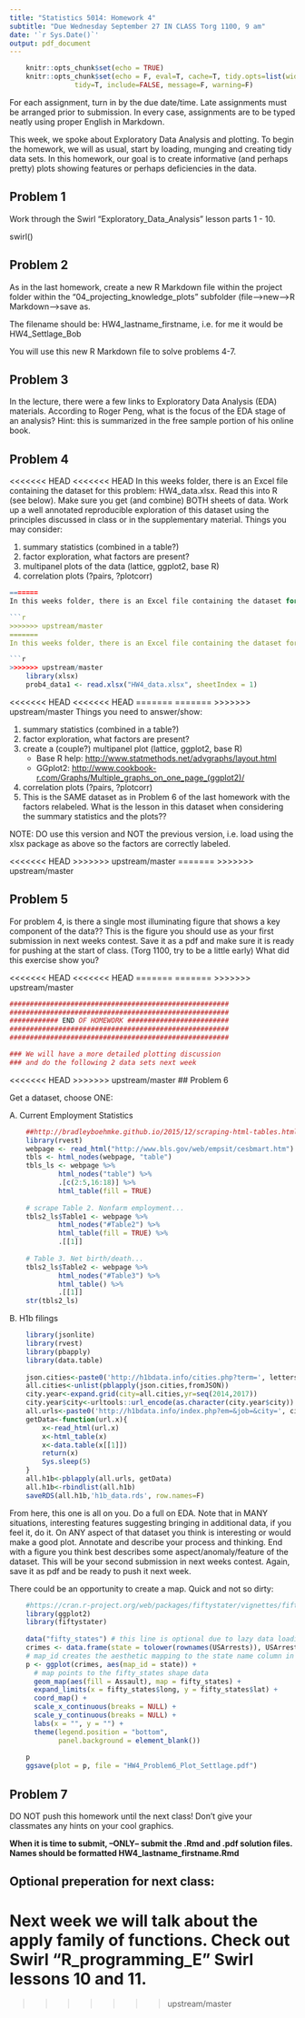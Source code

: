 ```yaml
---
title: "Statistics 5014: Homework 4"
subtitle: "Due Wednesday September 27 IN CLASS Torg 1100, 9 am"
date: '`r Sys.Date()`'
output: pdf_document
---
```


```r
    knitr::opts_chunk$set(echo = TRUE)
    knitr::opts_chunk$set(echo = F, eval=T, cache=T, tidy.opts=list(width.cutoff=55),
                tidy=T, include=FALSE, message=F, warning=F)
```

For each assignment, turn in by the due date/time.  Late assignments must be arranged prior to submission.  In every case, assignments are to be typed neatly using proper English in Markdown.  

This week, we spoke about Exploratory Data Analysis and plotting. To begin the homework, we will as usual, start by loading, munging and  creating tidy data sets.  In this homework, our goal is to create informative (and perhaps pretty) plots showing features or perhaps deficiencies in the data.

## Problem 1

Work through the Swirl "Exploratory_Data_Analysis" lesson parts 1 - 10.

swirl()  

## Problem 2

As in the last homework, create a new R Markdown file within the project folder within the "04_projecting_knowledge_plots" subfolder (file-->new-->R Markdown-->save as.

The filename should be: HW4_lastname_firstname, i.e. for me it would be HW4_Settlage_Bob

You will use this new R Markdown file to solve problems 4-7.
  
## Problem 3

In the lecture, there were a few links to Exploratory Data Analysis (EDA) materials.  According to Roger Peng, what is the focus of the EDA stage of an analysis?  Hint: this is summarized in the free sample portion of his online book.

## Problem 4

<<<<<<< HEAD
<<<<<<< HEAD
In this weeks folder, there is an Excel file containing the dataset for this problem: HW4_data.xlsx.  Read this into R (see below).  Make sure you get (and combine) BOTH sheets of data.  Work up a well annotated reproducible exploration of this dataset using the principles discussed in class or in the supplementary material.  Things you may consider:  

1. summary statistics (combined in a table?)  
2. factor exploration, what factors are present?  
3. multipanel plots of the data (lattice, ggplot2, base R)  
4. correlation plots (?pairs, ?plotcorr)

```r
=======
In this weeks folder, there is an Excel file containing the dataset for this problem: HW4_data.xlsx.  Read this into R (see below).  Make sure you get (and combine) BOTH sheets of data.  Work up a well annotated reproducible exploration of this dataset using the principles discussed in class or in the supplementary material. 

```r
>>>>>>> upstream/master
=======
In this weeks folder, there is an Excel file containing the dataset for this problem: HW4_data.xlsx.  Read this into R (see below).  Make sure you get (and combine) BOTH sheets of data.  Work up a well annotated reproducible exploration of this dataset using the principles discussed in class or in the supplementary material. 

```r
>>>>>>> upstream/master
    library(xlsx)
    prob4_data1 <- read.xlsx("HW4_data.xlsx", sheetIndex = 1)
```

<<<<<<< HEAD
<<<<<<< HEAD
=======
=======
>>>>>>> upstream/master
Things you need to answer/show:  

1. summary statistics (combined in a table?)  
2. factor exploration, what factors are present?  
3. create a (couple?) multipanel plot (lattice, ggplot2, base R)  
    + Base R help: <http://www.statmethods.net/advgraphs/layout.html>
    + GGplot2: <http://www.cookbook-r.com/Graphs/Multiple_graphs_on_one_page_(ggplot2)/>
4. correlation plots (?pairs, ?plotcorr)  
5. This is the SAME dataset as in Problem 6 of the last homework with the factors relabeled.  What is the lesson in this dataset when considering the summary statistics and the plots??  

NOTE: DO use this version and NOT the previous version, i.e. load using the xlsx package as above so the factors are correctly labeled.

<<<<<<< HEAD
>>>>>>> upstream/master
=======
>>>>>>> upstream/master

## Problem 5

For problem 4, is there a single most illuminating figure that shows a key component of the data??  This is the figure you should use as your first submission in next weeks contest.  Save it as a pdf and make sure it is ready for pushing at the start of class. (Torg 1100, try to be a little early)  What did this exercise show you?  

<<<<<<< HEAD
<<<<<<< HEAD
=======
=======
>>>>>>> upstream/master
```r
######################################################
######################################################
############ END OF HOMEWORK #########################
######################################################
######################################################

### We will have a more detailed plotting discussion
### and do the following 2 data sets next week
```
<<<<<<< HEAD
>>>>>>> upstream/master
## Problem 6

Get a dataset, choose ONE:  

A. Current Employment Statistics
```r
    ##http://bradleyboehmke.github.io/2015/12/scraping-html-tables.html
    library(rvest)
    webpage <- read_html("http://www.bls.gov/web/empsit/cesbmart.htm")
    tbls <- html_nodes(webpage, "table")
    tbls_ls <- webpage %>%
            html_nodes("table") %>%
            .[c(2:5,16:18)] %>%
            html_table(fill = TRUE)
    
    # scrape Table 2. Nonfarm employment...
    tbls2_ls$Table1 <- webpage %>%
            html_nodes("#Table2") %>% 
            html_table(fill = TRUE) %>%
            .[[1]]
    
    # Table 3. Net birth/death...
    tbls2_ls$Table2 <- webpage %>%
            html_nodes("#Table3") %>% 
            html_table() %>%
            .[[1]]
    str(tbls2_ls)
```

B. H1b filings
```r
    library(jsonlite)
    library(rvest)
    library(pbapply)
    library(data.table)
    
    json.cities<-paste0('http://h1bdata.info/cities.php?term=', letters)
    all.cities<-unlist(pblapply(json.cities,fromJSON))
    city.year<-expand.grid(city=all.cities,yr=seq(2014,2017))
    city.year$city<-urltools::url_encode(as.character(city.year$city))
    all.urls<-paste0('http://h1bdata.info/index.php?em=&job=&city=', city.year[,1],'&year=', city.year[,2])
    getData<-function(url.x){
        x<-read_html(url.x)
        x<-html_table(x)
        x<-data.table(x[[1]])
        return(x)
        Sys.sleep(5)
    }
    all.h1b<-pblapply(all.urls, getData)
    all.h1b<-rbindlist(all.h1b)
    saveRDS(all.h1b,'h1b_data.rds', row.names=F)
```

From here, this one is all on you.  Do a full on EDA.  Note that in MANY situations, interesting features suggesting bringing in additional data, if you feel it, do it. On ANY aspect of that dataset you think is interesting or would make a good plot.  Annotate and describe your process and thinking.  End with a figure you think best describes some aspect/anomaly/feature of the dataset.  This will be your second submission in next weeks contest.  Again, save it as pdf and be ready to push it next week.

There could be an opportunity to create a map.  Quick and not so dirty:

```r
    #https://cran.r-project.org/web/packages/fiftystater/vignettes/fiftystater.html
    library(ggplot2)
    library(fiftystater)
    
    data("fifty_states") # this line is optional due to lazy data loading
    crimes <- data.frame(state = tolower(rownames(USArrests)), USArrests)
    # map_id creates the aesthetic mapping to the state name column in your data
    p <- ggplot(crimes, aes(map_id = state)) + 
      # map points to the fifty_states shape data
      geom_map(aes(fill = Assault), map = fifty_states) + 
      expand_limits(x = fifty_states$long, y = fifty_states$lat) +
      coord_map() +
      scale_x_continuous(breaks = NULL) + 
      scale_y_continuous(breaks = NULL) +
      labs(x = "", y = "") +
      theme(legend.position = "bottom", 
            panel.background = element_blank())
    
    p
    ggsave(plot = p, file = "HW4_Problem6_Plot_Settlage.pdf")
```


## Problem 7

DO NOT push this homework until the next class!  Don't give your classmates any hints on your cool graphics.

**When it is time to submit, --ONLY-- submit the .Rmd and .pdf solution files.  Names should be formatted HW4_lastname_firstname.Rmd**

## Optional preperation for next class:  

Next week we will talk about the apply family of functions.  Check out Swirl  "R_programming_E" Swirl lessons 10 and 11.
=======
>>>>>>> upstream/master





